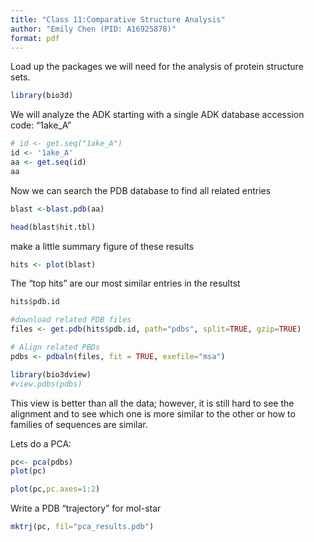 ```yaml
---
title: "Class 11:Comparative Structure Analysis"
author: "Emily Chen (PID: A16925878)"
format: pdf
---
```


Load up the packages we will need for the analysis of protein structure sets.

```r
library(bio3d)
```

We will analyze the ADK starting with a single ADK database accession code: "1ake_A"

```r
# id <- get.seq("1ake_A")
id <- '1ake_A'
aa <- get.seq(id)
aa
```

Now we can search the PDB database to find all related entries
```r
blast <-blast.pdb(aa)
```

```r
head(blast$hit.tbl)
```

make a little summary figure of these results

```r
hits <- plot(blast)
```

The "top hits" are our most similar entries in the resultst

```r
hits$pdb.id
```

```r
#download related PDB files
files <- get.pdb(hits$pdb.id, path="pdbs", split=TRUE, gzip=TRUE)
```

```r
# Align related PBDs
pdbs <- pdbaln(files, fit = TRUE, exefile="msa")
```

```r
library(bio3dview)
#view.pdbs(pdbs)
```

This view is better than all the data; however, it is still hard to see the alignment and to see which one is more similar to the other or how to families of sequences are similar.

Lets do a PCA:
```r
pc<- pca(pdbs)
plot(pc)
```

```r
plot(pc,pc.axes=1:2)
```




Write a PDB "trajectory" for mol-star
```r
mktrj(pc, fil="pca_results.pdb")
```



